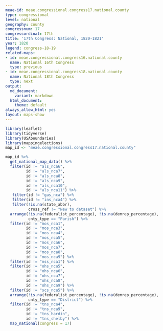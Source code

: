 ```yaml
---
meae-id: meae.congressional.congress17.national.county
type: congressional
level: national
geography: county
congressnum: 17
congressordinal: 17th
title: '17th Congress: National, 1820-1821'
year: 1820
legend: congress-18-19
related-maps:
- id: meae.congressional.congress16.national.county
  name: National 16th Congress
  type: previous
- id: meae.congressional.congress18.national.county
  name: National 18th Congress
  type: next
output:
  md_document:
    variant: markdown
  html_document:
    theme: default
always_allow_html: yes
layout: maps-show
---
```


```r
library(leaflet)
library(tidyverse)
library(USAboundaries)
library(mappingelections)
map_id <- "meae.congressional.congress17.national.county"
```

<div class="map">

```r
map_id %>%
  get_national_map_data() %>%
  filter(id != "als_nca6",
         id != "als_nca7",
         id != "als_nca8",
         id != "als_nca9",
         id != "als_nca10",
         id != "als_nca11") %>% 
   filter(id != "gas_nca") %>% 
   filter(id != "ins_nca4") %>%
   filter(!is.na(state_abbr),
          cross_ref != "New to dataset") %>%
  arrange(!is.na(federalist_percentage), !is.na(demrep_percentage), 
          cnty_type == "Parish") %>% 
  filter(id != "mos_nca1",
         id != "mos_nca3",
         id != "mos_nca4",
         id != "mos_nca5",
         id != "mos_nca6",
         id != "mos_nca7",
         id != "mos_nca8",
         id != "mos_nca9") %>%  
  filter(id != "mss_nca1") %>% 
  filter(id != "ohs_nca5",
         id != "ohs_nca6",
         id != "ohs_nca7",
         id != "ohs_nca8",
         id != "ohs_nca9") %>% 
  filter(id != "scs_nca5") %>% 
  arrange(!is.na(federalist_percentage), !is.na(demrep_percentage), 
          cnty_type == "District") %>%   
  filter(id != "tns_nca4",
         id != "tns_nca9",
         id != "tns_hardin",
         id != "tns_shelby") %>%  
  map_national(congress = 17)
```

</div>

<div class="results-table">

</div>
